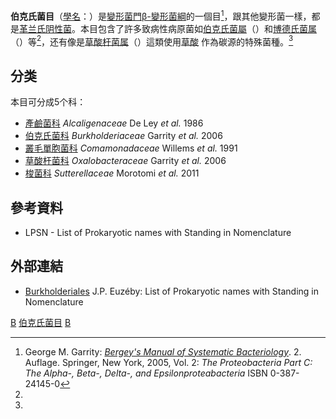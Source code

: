 {{AutoTaxobox
| image = Burkholderia pseudomallei 01.jpg
| image_caption = ''[[Burkholderia_pseudomallei|Burkholderia pseudomallei]]'' colonies on a [[Agar_plate#Blood_agar_types|blood agar plate]].
| taxon =Burkholderiales
| authority=Garrity ''et al.'', 2006
| type genus=[[伯克氏菌屬|伯克氏菌屬]]<br>''Burkholderia''
| type genus authority=Yabuuchi ''et al.'', 1993
| subdivision =
*[[產鹼菌科|產鹼菌科]] Alcaligenaceae
*[[伯克氏菌科|伯克氏菌科]] Burkholderiaceae
*[[叢毛單胞菌科|叢毛單胞菌科]] Comamonadaceae
*[[草酸杆菌科|草酸杆菌科]] Oxalobacteraceae
*[[梭菌科|梭菌科]] Sutterellaceae
}}
'''伯克氏菌目'''（[[學名|學名]]：{{lang|la|Burkholderiales}}）是[[變形菌門|變形菌門]][[β-變形菌綱|β-變形菌綱]]的一個目<ref name=Bergey>George M. Garrity: ''[[Bergey's_Manual_of_Systematic_Bacteriology|Bergey's Manual of Systematic Bacteriology]]''. 2. Auflage. Springer, New York, 2005, Vol. 2: ''The Proteobacteria Part C: The Alpha-, Beta-, Delta-, and Epsilonproteabacteria'' ISBN 0-387-24145-0</ref>，跟其他變形菌一樣，都是[[革兰氏阴性菌|革兰氏阴性菌]]。本目包含了許多致病性病原菌如[[伯克氏菌屬|伯克氏菌屬]]（{{lang|la|''Burkholderia''}}）和[[博德氏菌属|博德氏菌属]]（{{lang|la|''Bordetella''}}）等<ref name=Bergey />，还有像是[[草酸杆菌属|草酸杆菌属]]（{{lang|la|''Oxalobacter''}}）這類使用[[草酸|草酸]] 作為碳源的特殊菌種。<ref name=Bergey />

==分类==
本目可分成5个科：
* [[產鹼菌科|產鹼菌科]] ''Alcaligenaceae'' De Ley ''et al.'' 1986
* [[伯克氏菌科|伯克氏菌科]] ''Burkholderiaceae'' Garrity ''et al.'' 2006
* [[叢毛單胞菌科|叢毛單胞菌科]] ''Comamonadaceae'' Willems ''et al.'' 1991
* [[草酸杆菌科|草酸杆菌科]] ''Oxalobacteraceae'' Garrity ''et al.'' 2006
* [[梭菌科|梭菌科]] ''Sutterellaceae'' Morotomi ''et al.'' 2011

==參考資料==
{{Reflist}}
* LPSN - List of Prokaryotic names with Standing in Nomenclature

==外部連結==
* [https://web.archive.org/web/20100718005102/http://www.bacterio.cict.fr/b/burkholderiales.html Burkholderiales] J.P. Euzéby: List of Prokaryotic names with Standing in Nomenclature

{{细菌分类}}
{{Taxonbar|from=Q134584}}

[[Category:革兰氏阴性菌|B]]
[[Category:伯克氏菌目|]]
[[Category:2006年描述的分类群|B]]
